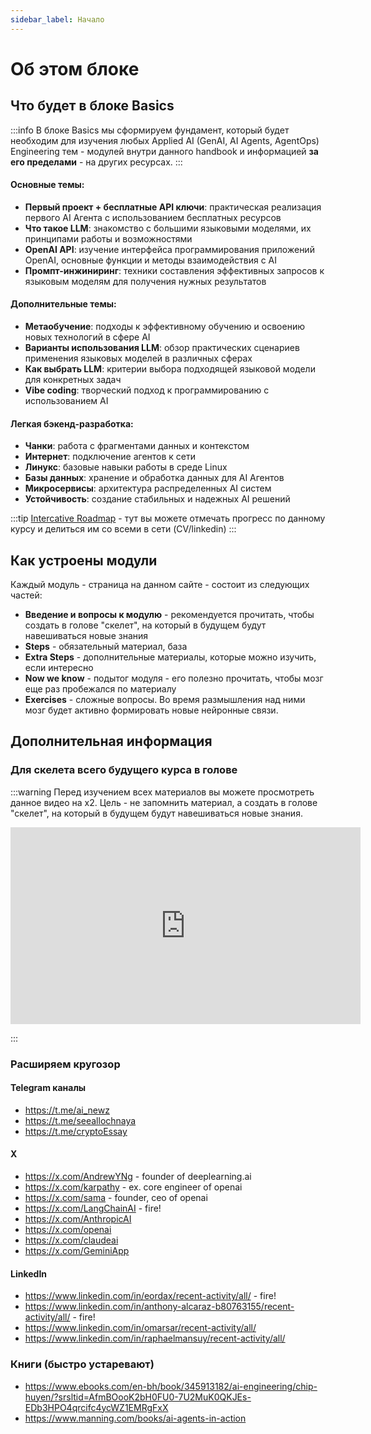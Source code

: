 ```yaml
---
sidebar_label: Начало
---
```


# Об этом блоке

## Что будет в блоке Basics

:::info
В блоке Basics мы сформируем фундамент, который будет необходим для изучения любых Applied AI  (GenAI, AI Agents, AgentOps) Engineering тем - модулей внутри данного handbook и информацией **за его пределами** - на других ресурсах.
:::

#### Основные темы:

- **Первый проект + бесплатные API ключи**: практическая реализация первого AI Агента с использованием бесплатных ресурсов
- **Что такое LLM**: знакомство с большими языковыми моделями, их принципами работы и возможностями
- **OpenAI API**: изучение интерфейса программирования приложений OpenAI, основные функции и методы взаимодействия с AI
- **Промпт-инжиниринг**: техники составления эффективных запросов к языковым моделям для получения нужных результатов

#### Дополнительные темы:
- **Метаобучение**: подходы к эффективному обучению и освоению новых технологий в сфере AI
- **Варианты использования LLM**: обзор практических сценариев применения языковых моделей в различных сферах
- **Как выбрать LLM**: критерии выбора подходящей языковой модели для конкретных задач
- **Vibe coding**: творческий подход к программированию с использованием AI

#### Легкая бэкенд-разработка:
- **Чанки**: работа с фрагментами данных и контекстом
- **Интернет**: подключение агентов к сети
- **Линукс**: базовые навыки работы в среде Linux
- **Базы данных**: хранение и обработка данных для AI Агентов
- **Микросервисы**: архитектура распределенных AI систем
- **Устойчивость**: создание стабильных и надежных AI решений

:::tip
[Intercative Roadmap](https://roadmap.sh/r/ai-agents-2025-roadmap) - тут вы можете отмечать прогресс по данному курсу и делиться им со всеми в сети (CV/linkedin)
:::

## Как устроены модули

Каждый модуль - страница на данном сайте - состоит из следующих частей:

- **Введение и вопросы к модулю** - рекомендуется прочитать, чтобы создать в голове "скелет", на который в будущем будут навешиваться новые знания
- **Steps** - обязательный материал, база
- **Extra Steps** - дополнительные материалы, которые можно изучить, если интересно
- **Now we know** - подытог модуля - его полезно прочитать, чтобы мозг еще раз пробежался по материалу
- **Exercises** - сложные вопросы. Во время размышления над ними мозг будет активно формировать новые нейронные связи.

## Дополнительная информация

### Для скелета всего будущего курса в голове

:::warning
Перед изучением всех материалов вы можете просмотреть данное видео на х2. Цель - не запомнить материал, а создать в голове "скелет", на который в будущем будут навешиваться новые знания.

<iframe width="560" height="315" src="https://www.youtube.com/embed/qU3fmidNbJE?si=voyQvRGkOguGsvnJ" title="YouTube video player" frameborder="0" allow="accelerometer; autoplay; clipboard-write; encrypted-media; gyroscope; picture-in-picture; web-share" referrerpolicy="strict-origin-when-cross-origin" allowfullscreen></iframe>

:::

### Расширяем кругозор

#### Telegram каналы

- https://t.me/ai_newz
- https://t.me/seeallochnaya
- https://t.me/cryptoEssay

#### X

- https://x.com/AndrewYNg - founder of deeplearning.ai
- https://x.com/karpathy - ex. core engineer of openai
- https://x.com/sama - founder, ceo of openai
- https://x.com/LangChainAI - fire!
- https://x.com/AnthropicAI
- https://x.com/openai
- https://x.com/claudeai
- https://x.com/GeminiApp

#### LinkedIn

- https://www.linkedin.com/in/eordax/recent-activity/all/ - fire!
- https://www.linkedin.com/in/anthony-alcaraz-b80763155/recent-activity/all/ - fire!
- https://www.linkedin.com/in/omarsar/recent-activity/all/
- https://www.linkedin.com/in/raphaelmansuy/recent-activity/all/

### Книги (быстро устаревают)

- https://www.ebooks.com/en-bh/book/345913182/ai-engineering/chip-huyen/?srsltid=AfmBOooK2bH0FU0-7U2MuK0QKJEs-EDb3HPO4qrcifc4ycWZ1EMRgFxX
- https://www.manning.com/books/ai-agents-in-action





